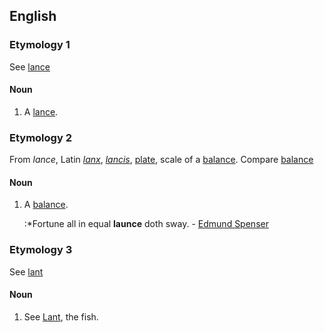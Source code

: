 ==English==

===Etymology 1===
See [[lance]]

====Noun====
{{infl|en|noun}}

# {{obsolete}} A [[lance]].

===Etymology 2===
From {{etyl|it}} ''lance'', Latin ''[[lanx]]'', ''[[lancis]]'', [[plate]], scale of a [[balance]]. Compare [[balance]] 

====Noun====
{{infl|en|noun}}

# {{obsolete}} A [[balance]].
#:*Fortune all in equal '''launce''' doth sway. - [[w:Edmund Spenser|Edmund Spenser]]

===Etymology 3===
See [[lant]]

====Noun====
{{infl|en|noun}}

# {{zoology}} See [[Lant]], the fish.